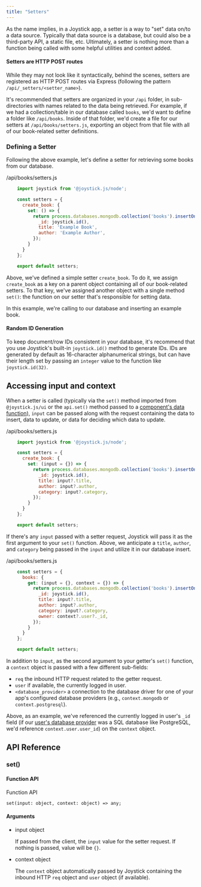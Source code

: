 ```yaml
---
title: "Setters"
---
```



As the name implies, in a Joystick app, a setter is a way to "set" data on/to a data source. Typically that data source is a database, but could also be a third-party API, a static file, etc. Ultimately, a setter is nothing more than a function being called with some helpful utilities and context added.

#### Setters are HTTP POST routes

While they may not look like it syntactically, behind the scenes, setters are registered as HTTP POST routes via Express (following the pattern `/api/_setters/<setter_name>`).

It's recommended that setters are organized in your `/api` folder, in sub-directories with names related to the data being retrieved. For example, if we had a collection/table in our database called `books`, we'd want to define a folder like `/api/books`. Inside of that folder, we'd create a file for our setters at `/api/books/setters.js`, exporting an object from that file with all of our book-related setter definitions.

### Defining a Setter

Following the above example, let's define a setter for retrieving some books from our database.

/api/books/setters.js

```js
    import joystick from '@joystick.js/node';

    const setters = {
      create_book: {
        set: () => {
          return process.databases.mongodb.collection('books').insertOne({
            _id: joystick.id(),
            title: 'Example Book',
            author: 'Example Author',
          });
        }
      }
    };

    export default setters;
```
Above, we've defined a simple setter `create_book`. To do it, we assign `create_book` as a key on a parent object containing all of our book-related setters. To that key, we've assigned another object with a single method `set()`: the function on our setter that's responsible for setting data.

In this example, we're calling to our database and inserting an example book.

#### Random ID Generation

To keep document/row IDs consistent in your database, it's recommend that you use Joystick's built-in `joystick.id()` method to generate IDs. IDs are generated by default as 16-character alphanumerical strings, but can have their length set by passing an `integer` value to the function like `joystick.id(32)`.

## Accessing input and context

When a setter is called (typically via the `set()` method imported from `@joystick.js/ui` or the `api.set()` method passed to a [component's data function](ui/components/data)), `input` can be passed along with the request containing the data to insert, data to update, or data for deciding which data to update.

/api/books/setters.js

```js
    import joystick from '@joystick.js/node';

    const setters = {
      create_book: {
        set: (input = {}) => {
          return process.databases.mongodb.collection('books').insertOne({
            _id: joystick.id(),
            title: input?.title,
            author: input?.author,
            category: input?.category,
          });
        }
      }
    };

    export default setters;
```
If there's any `input` passed with a setter request, Joystick will pass it as the first argument to your `set()` function. Above, we anticipate a `title`, `author`, and `category` being passed in the `input` and utilize it in our database insert.

/api/books/setters.js

```js
    const setters = {
      books: {
        get: (input = {}, context = {}) => {
          return process.databases.mongodb.collection('books').insertOne({
            _id: joystick.id(),
            title: input?.title,
            author: input?.author,
            category: input?.category,
            owner: context?.user?._id,
          });
        }
      }
    };

    export default setters;
```
In addition to `input`, as the second argument to your getter's `set()` function, a `context` object is passed with a few different sub-fields:

- `req` the inbound HTTP request related to the getter request.
- `user` if available, the currently logged in user.
- `<database_provider>` a connection to the database driver for one of your app's configured database providers (e.g., `context.mongodb` or `context.postgresql`).

Above, as an example, we've referenced the currently logged in user's `_id` field (if our [user's database provider](databases/users) was a SQL database like PostgreSQL, we'd reference `context.user.user_id`) on the `context` object.

## API Reference

### set()

#### Function API

Function API

    set(input: object, context: object) => any;

#### Arguments

- input object

  If passed from the client, the `input` value for the setter request. If nothing is passed, value will be `{}`.

- context object

  The `context` object automatically passed by Joystick containing the inbound HTTP `req` object and `user` object (if available).
